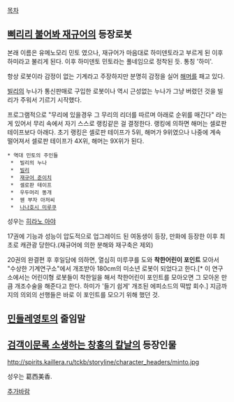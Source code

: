 [[목차]]

== [[삐리리 불어봐 재규어]]의 등장로봇 ==
본래 이름은 유메노모리 민토 였으나, 재규어가 마음대로 하미덴토라고 부르게 된 이후 하미라고 불리게 된다. 이후 하미덴토 민토라는 풀네임으로 정착된 듯. 통칭 '하미'.

항상 로봇이라 감정이 없는 기계라고 주장하지만 분명히 감정을 실어 [[해머]]를 패고 있다.

[[빌리]]의 누나가 통신판매로 구입한 로봇이나 역시 근성없는 누나가 그냥 버렸던 것을 빌리가 주워서 기르기 시작했다.

프로그램적으로 "무리에 있을경우 그 무리의 리더를 따르며 아래로 순위를 매긴다" 라는 게 있어서 무리 속에서 자기 스스로 랭킹같은 걸 결정한다. 랭킹에 의하면 해머는 셀로판 테이프보다 아래다. 초기 랭킹은 셀로판 테이프가 5위, 해머가 9위였으나 나중에 계속 떨어져서 셀로판 테이프가 4X위, 해머는 9X위가 된다.

 * 역대 민토의 주인들
  *  빌리의 누나
  *  [[빌리]]
  *  [[재규어 준이치]]
  *  셀로판 테이프
  *  우두머리 똥개
  *  웬 부자 아저씨
  *  [[나나호시 미루쿠]]

성우는 [[히라노 아야]]

17권에 기능과 성능이 압도적으로 업그레이드 된 여동생이 등장, 만화에 등장한 이후 최초로 캐관광 당한다.(재규어에 의한 분해와 재구축은 제외)

20권의 완결편 후 후일담에 의하면, 열심히 미루쿠를 도와 '''착한어린이 포인트''' 모아서 "수상한 기계연구소"에서 개조받아 180cm의 미소년 로봇이 되었다고 한다.[* 이 연구소에서는 어린이형 로봇들이 착한일을 해서 착한어린이 포인트를 모아오면 그 모아온 만큼 개조수술을 해준다고 한다. 하미가 '들기 쉽게' 개조된 에피소드의 떡밥 회수.] 지금까지의 의외의 선행들은 바로 이 포인트를 모으기 위해 했던 것.

== [[민들레영토]]의 줄임말 ==

== [[검객이문록 소생하는 창홍의 칼날]]의 등장인물 ==
http://spirits.kaillera.ru/tckb/storyline/character_headers/minto.jpg

성우는 葛西美香.

[[추가바람]]
